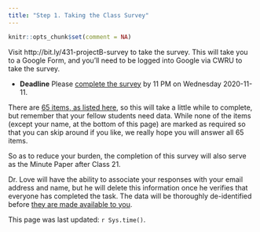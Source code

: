```yaml
---
title: "Step 1. Taking the Class Survey"
---
```


```r
knitr::opts_chunk$set(comment = NA)
```

Visit http://bit.ly/431-projectB-survey to take the survey. This will take you to a Google Form, and you'll need to be logged into Google via CWRU to take the survey.

- **Deadline** Please [complete the survey](http://bit.ly/431-projectB-survey) by 11 PM on Wednesday 2020-11-11.

There are [65 items, as listed here](survey2.html), so this will take a little while to complete, but remember that your fellow students need data. While none of the items (except your name, at the bottom of this page) are marked as required so that you can skip around if you like, we really hope you will answer all 65 items.

So as to reduce your burden, the completion of this survey will also serve as the Minute Paper after Class 21.

Dr. Love will have the ability to associate your responses with your email address and name, but he will delete this information once he verifies that everyone has completed the task. The data will be thoroughly de-identified before [they are made available to you](survey3.html).


This page was last updated: `r Sys.time()`.
